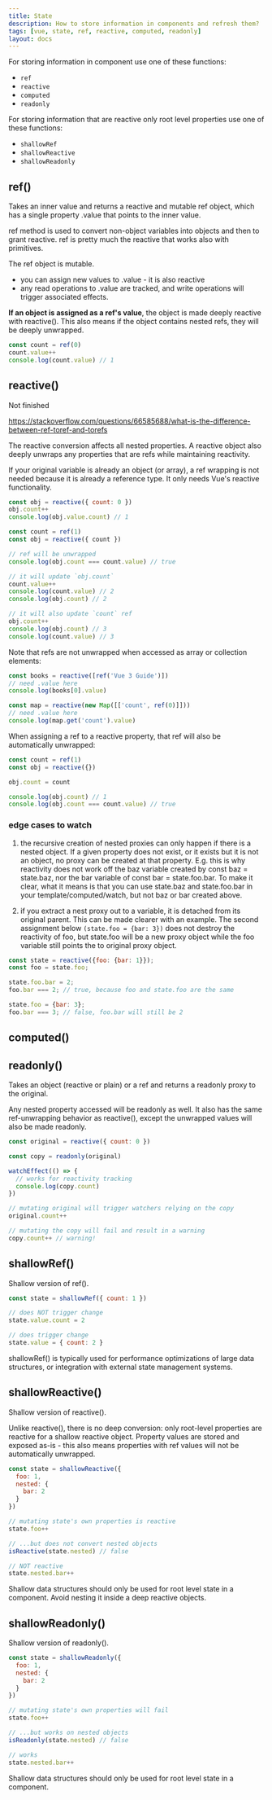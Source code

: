 ```yaml
---
title: State
description: How to store information in components and refresh them?
tags: [vue, state, ref, reactive, computed, readonly]
layout: docs
---
```


For storing information in component use one of these functions:

- `ref` 
- `reactive`
- `computed`
- `readonly`

For storing information that are reactive only root level properties use one of these functions:

- `shallowRef`
- `shallowReactive`
- `shallowReadonly`


## ref()

Takes an inner value and returns a reactive and mutable ref object, which has a single property .value that points to the inner value.

ref method is used to convert non-object variables into objects and then to grant reactive.
ref is pretty much the reactive that works also with primitives.

The ref object is mutable.
- you can assign new values to .value - it is also reactive 
- any read operations to .value are tracked, and write operations will trigger associated effects.

<Callout>

**If an object is assigned as a ref's value**, the object is made deeply reactive with reactive(). 
This also means if the object contains nested refs, they will be deeply unwrapped.

</Callout>

```js
const count = ref(0)
count.value++
console.log(count.value) // 1
```

## reactive()

Not finished

https://stackoverflow.com/questions/66585688/what-is-the-difference-between-ref-toref-and-torefs

The reactive conversion affects all nested properties. A reactive object also deeply unwraps any properties that are refs while maintaining reactivity.

If your original variable is already an object (or array), a ref wrapping is not needed because it is already a reference type. It only needs Vue's reactive functionality.

```js
const obj = reactive({ count: 0 })
obj.count++
console.log(obj.value.count) // 1
```

```js
const count = ref(1)
const obj = reactive({ count })

// ref will be unwrapped
console.log(obj.count === count.value) // true

// it will update `obj.count`
count.value++
console.log(count.value) // 2
console.log(obj.count) // 2

// it will also update `count` ref
obj.count++
console.log(obj.count) // 3
console.log(count.value) // 3
```
Note that refs are not unwrapped when accessed as array or collection elements:

```js
const books = reactive([ref('Vue 3 Guide')])
// need .value here
console.log(books[0].value)

const map = reactive(new Map([['count', ref(0)]]))
// need .value here
console.log(map.get('count').value)
```

When assigning a ref to a reactive property, that ref will also be automatically unwrapped:

```js
const count = ref(1)
const obj = reactive({})

obj.count = count

console.log(obj.count) // 1
console.log(obj.count === count.value) // true
```

### edge cases to watch

1. the recursive creation of nested proxies can only happen if there is a nested object. If a given property does not exist, or it exists but it is not an object, no proxy can be created at that property. E.g. this is why reactivity does not work off the baz variable created by const baz = state.baz, nor the bar variable of const bar = state.foo.bar. To make it clear, what it means is that you can use state.baz and state.foo.bar in your template/computed/watch, but not baz or bar created above.

2. if you extract a nest proxy out to a variable, it is detached from its original parent. This can be made clearer with an example. The second assignment below `(state.foo = {bar: 3})` does not destroy the reactivity of foo, but state.foo will be a new proxy object while the foo variable still points the to original proxy object.

```js
const state = reactive({foo: {bar: 1}});
const foo = state.foo;

state.foo.bar = 2;
foo.bar === 2; // true, because foo and state.foo are the same

state.foo = {bar: 3};
foo.bar === 3; // false, foo.bar will still be 2 
```

## computed()

## readonly()

Takes an object (reactive or plain) or a ref and returns a readonly proxy to the original.

Any nested property accessed will be readonly as well. It also has the same ref-unwrapping behavior as reactive(), except the unwrapped values will also be made readonly.

```js
const original = reactive({ count: 0 })

const copy = readonly(original)

watchEffect(() => {
  // works for reactivity tracking
  console.log(copy.count)
})

// mutating original will trigger watchers relying on the copy
original.count++

// mutating the copy will fail and result in a warning
copy.count++ // warning!
```

## shallowRef()

Shallow version of ref().

```js
const state = shallowRef({ count: 1 })

// does NOT trigger change
state.value.count = 2

// does trigger change
state.value = { count: 2 }
```

<Callout>
shallowRef() is typically used for performance optimizations of large data structures, or integration with external state management systems.
</Callout>

## shallowReactive()

Shallow version of reactive().

Unlike reactive(), there is no deep conversion: only root-level properties are reactive for a shallow reactive object. Property values are stored and exposed as-is - this also means properties with ref values will not be automatically unwrapped.

```js
const state = shallowReactive({
  foo: 1,
  nested: {
    bar: 2
  }
})

// mutating state's own properties is reactive
state.foo++

// ...but does not convert nested objects
isReactive(state.nested) // false

// NOT reactive
state.nested.bar++
```

<Callout type="warning">
Shallow data structures should only be used for root level state in a component. Avoid nesting it inside a deep reactive objects.
</Callout>

## shallowReadonly()

Shallow version of readonly().

```jsx
const state = shallowReadonly({
  foo: 1,
  nested: {
    bar: 2
  }
})

// mutating state's own properties will fail
state.foo++

// ...but works on nested objects
isReadonly(state.nested) // false

// works
state.nested.bar++
```

<Callout>
Shallow data structures should only be used for root level state in a component.
</Callout>

